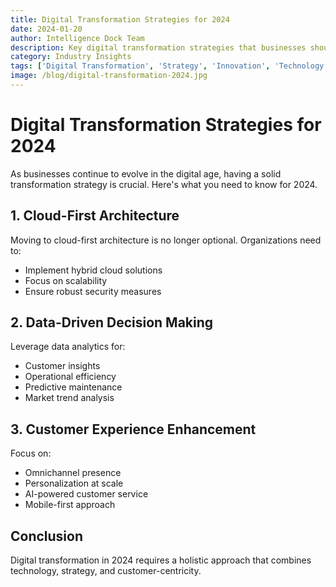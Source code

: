 ```yaml
---
title: Digital Transformation Strategies for 2024
date: 2024-01-20
author: Intelligence Dock Team
description: Key digital transformation strategies that businesses should consider in 2024
category: Industry Insights
tags: ['Digital Transformation', 'Strategy', 'Innovation', 'Technology']
image: /blog/digital-transformation-2024.jpg
---
```


# Digital Transformation Strategies for 2024

As businesses continue to evolve in the digital age, having a solid transformation strategy is crucial. Here's what you need to know for 2024.

## 1. Cloud-First Architecture

Moving to cloud-first architecture is no longer optional. Organizations need to:
- Implement hybrid cloud solutions
- Focus on scalability
- Ensure robust security measures

## 2. Data-Driven Decision Making

Leverage data analytics for:
- Customer insights
- Operational efficiency
- Predictive maintenance
- Market trend analysis

## 3. Customer Experience Enhancement

Focus on:
- Omnichannel presence
- Personalization at scale
- AI-powered customer service
- Mobile-first approach

## Conclusion

Digital transformation in 2024 requires a holistic approach that combines technology, strategy, and customer-centricity. 